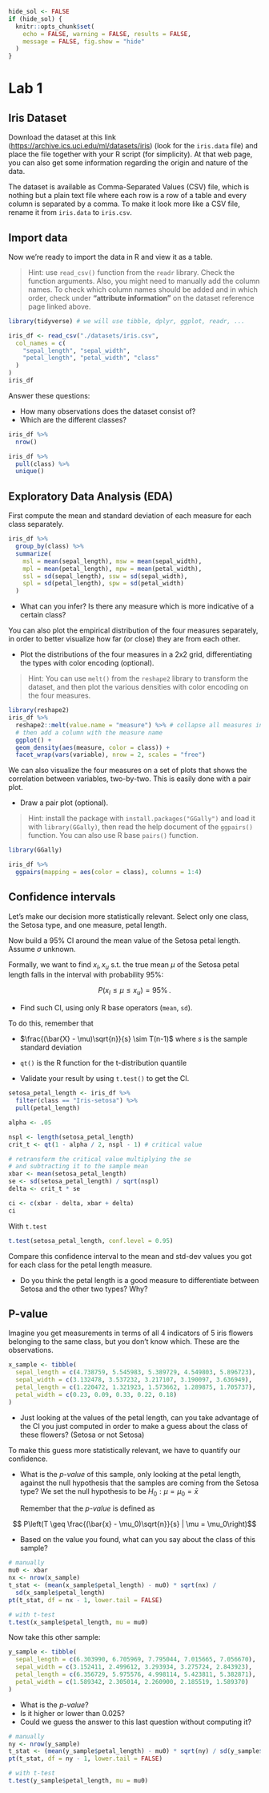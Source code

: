 ```r
hide_sol <- FALSE
if (hide_sol) {
  knitr::opts_chunk$set(
    echo = FALSE, warning = FALSE, results = FALSE,
    message = FALSE, fig.show = "hide"
  )
}
```
# Lab 1

## Iris Dataset

Download the dataset at this link ([https://archive.ics.uci.edu/ml/datasets/iris](https://archive.ics.uci.edu/ml/datasets/iris))
(look for the `iris.data` file) and place the file together with your R script (for simplicity).
At that web page, you can also get some information regarding the origin and
nature of the data.

The dataset is available as Comma-Separated Values (CSV) file, which is nothing
but a plain text file where each row is a row of a table and every column is separated
by a comma. To make it look more like a CSV file, rename it from `iris.data` to `iris.csv`.

## Import data

Now we're ready to import the data in R and view it as a table.

> Hint: use `read_csv()` function from the `readr` library. Check
the function arguments. Also, you might need to manually add the column names. 
To check which column names should be added and in which order,
check under **"attribute information"** on the dataset reference page linked above.

```r
library(tidyverse) # we will use tibble, dplyr, ggplot, readr, ...
```

```r
iris_df <- read_csv("./datasets/iris.csv",
  col_names = c(
    "sepal_length", "sepal_width",
    "petal_length", "petal_width", "class"
  )
)
iris_df
```

Answer these questions:

- How many observations does the dataset consist of?
- Which are the different classes?

```r
iris_df %>%
  nrow()

iris_df %>%
  pull(class) %>%
  unique()
```

## Exploratory Data Analysis (EDA)

First compute the mean and standard deviation of each measure for each
class separately.

```r
iris_df %>%
  group_by(class) %>%
  summarize(
    msl = mean(sepal_length), msw = mean(sepal_width),
    mpl = mean(petal_length), mpw = mean(petal_width),
    ssl = sd(sepal_length), ssw = sd(sepal_width),
    spl = sd(petal_length), spw = sd(petal_width)
  )
```
[//]: # TODO: maybe save this dataframe and use the statistics
[//]: # to generate synthetic data as in the lab1 script datagen

- What can you infer? Is there any measure which is more indicative of a certain class?

You can also plot the empirical distribution of the four measures
separately, in order to better visualize how far (or close) they
are from each other.

- Plot the distributions of the four measures in a 2x2
  grid, differentiating the types with color encoding (optional).

> Hint: You can use `melt()` from the `reshape2` library to 
transform the dataset, and then plot the various densities with
color encoding on the four measures.

```r
library(reshape2)
iris_df %>%
  reshape2::melt(value.name = "measure") %>% # collapse all measures in one col
  # then add a column with the measure name
  ggplot() +
  geom_density(aes(measure, color = class)) +
  facet_wrap(vars(variable), nrow = 2, scales = "free")
```

We can also visualize the four measures on a set of plots that shows
the correlation between variables, two-by-two. This is easily
done with a pair plot.

- Draw a pair plot (optional).

> Hint: install the package with `install.packages("GGally")` and load it with `library(GGally)`, then
read the help document of the `ggpairs()` function. You can also use R base `pairs()` function.

```r
library(GGally)

iris_df %>%
  ggpairs(mapping = aes(color = class), columns = 1:4)
```

## Confidence intervals

Let's make our decision more statistically relevant.
Select only one class, the Setosa type, and one measure, petal length.

Now build a 95% CI around the mean value of the Setosa petal length.
Assume $\sigma$ unknown.

Formally, we want to find $x_l, x_u$ s.t. the true mean $\mu$
of the Setosa petal length falls in the interval with probability 95%:

$$
P(x_l \leq \mu \leq x_u) = 95\%\,.
$$

- Find such CI, using only R base operators (`mean`, `sd`).

To do this, remember that

- $\frac{(\bar{X} - \mu)\sqrt{n}}{s} \sim T(n-1)$ where $s$ is the sample standard deviation
- `qt()` is the R function for the t-distribution quantile

- Validate your result by using `t.test()` to get the CI.

```r
setosa_petal_length <- iris_df %>%
  filter(class == "Iris-setosa") %>%
  pull(petal_length)

alpha <- .05

nspl <- length(setosa_petal_length)
crit_t <- qt(1 - alpha / 2, nspl - 1) # critical value

# retransform the critical value multiplying the se
# and subtracting it to the sample mean
xbar <- mean(setosa_petal_length)
se <- sd(setosa_petal_length) / sqrt(nspl)
delta <- crit_t * se

ci <- c(xbar - delta, xbar + delta)
ci
```

With `t.test`

```r
t.test(setosa_petal_length, conf.level = 0.95)
```

Compare this confidence interval to the mean and std-dev
values you got for each class for the petal length measure.

- Do you think the petal length is a good measure to 
  differentiate between Setosa and the other two types? Why?

## P-value

Imagine you get measurements in terms of all 4 indicators of
5 iris flowers belonging to the same class, but you don't know
which. These are the observations.

```r
x_sample <- tibble(
  sepal_length = c(4.738759, 5.545983, 5.389729, 4.549803, 5.896723),
  sepal_width = c(3.132478, 3.537232, 3.217107, 3.190097, 3.636949),
  petal_length = c(1.220472, 1.321923, 1.573662, 1.289875, 1.705737),
  petal_width = c(0.23, 0.09, 0.33, 0.22, 0.18)
)
```

- Just looking at the values of the petal length,
  can you take advantage of the CI you just computed
  in order to make a guess about the class of these flowers? 
  (Setosa or not Setosa)
  
To make this guess more statistically relevant, we have
to quantify our confidence.

- What is the *p-value* of this sample, only looking at the 
  petal length, against the null hypothesis that the
  samples are coming from the Setosa type? We set the null
  hypothesis to be $H_0: \mu = \mu_0 = \bar{x}$

  Remember that the *p-value* is defined as

$$ P\left(T \geq \frac{(\bar{x} - \mu_0)\sqrt{n}}{s} | \mu = \mu_0\right)$$

- Based on the value you found, what can you say
  about the class of this sample?

```r
# manually
mu0 <- xbar
nx <- nrow(x_sample)
t_stat <- (mean(x_sample$petal_length) - mu0) * sqrt(nx) /
  sd(x_sample$petal_length)
pt(t_stat, df = nx - 1, lower.tail = FALSE)

# with t-test
t.test(x_sample$petal_length, mu = mu0)
```

Now take this other sample:

```r
y_sample <- tibble(
  sepal_length = c(6.303990, 6.705969, 7.795044, 7.015665, 7.056670),
  sepal_width = c(3.152411, 2.499612, 3.293934, 3.275724, 2.843923),
  petal_length = c(6.356729, 5.975576, 4.998114, 5.423811, 5.382871),
  petal_width = c(1.589342, 2.305014, 2.260900, 2.185519, 1.589370)
)
```

- What is the *p-value*?
- Is it higher or lower than 0.025?
- Could we guess the answer to this last question
  without computing it?

```r
# manually
ny <- nrow(y_sample)
t_stat <- (mean(y_sample$petal_length) - mu0) * sqrt(ny) / sd(y_sample$petal_length)
pt(t_stat, df = ny - 1, lower.tail = FALSE)

# with t-test
t.test(y_sample$petal_length, mu = mu0)
```

[//]: # Hint: check the confidence interval, which has
[//]: # 0.025 at the boundaries


